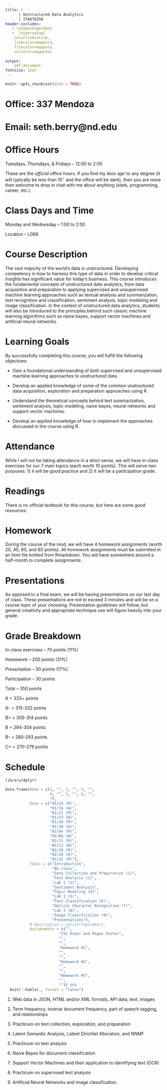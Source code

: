 ```yaml
---
title: |  
      | Unstructured Data Analytics
      | ITAO70250
header-includes:
   - \usepackage{bbm}
   -  \hypersetup{
    colorlinks=true,
    linkcolor=magenta,
    filecolor=magenta,      
    urlcolor=magenta}
  
output:
    pdf_document
fontsize: 12pt
---
```


```r
knitr::opts_chunk$set(echo = TRUE)
```

# Office: 337 Mendoza

# Email: seth.berry@nd.edu

# Office Hours

Tuesdays, Thursdays, & Fridays -- 12:00 to 2:00

These are the *official* office hours. If you find my door ajar to any degree (it will typically be less than 10$^\circ$ and the office will be dark), then you are more than welcome to drop in chat with me about anything (stats, programming, career, etc.).


# Class Days and Time

Monday and Wednesday -- 1:00 to 2:50

Location -- L068

# Course Description

The vast majority of the world’s data is unstructured. Developing competency in how to harness this type of data in order to develop critical insights has significant value for today’s business. This course introduces the fundamental concepts of unstructured data analytics, from data acquisition and preparation to applying supervised and unsupervised machine learning approaches such as textual analysis and summarization, text recognition and classification, sentiment analysis, topic modeling and image classification. In the context of unstructured data analytics, students will also be introduced to the principles behind such classic machine learning algorithms such as naive bayes, support vector machines and artificial neural networks.


# Learning Goals

By successfully completing this course, you will fulfill the following objectives:

- Gain a foundational understanding of both supervised and unsupervised machine learning approaches to unstructured data.

- Develop an applied knowledge of some of the common unstructured data acquisition, exploration and preparation approaches using R.

- Understand the theoretical concepts behind text summarization, sentiment analysis, topic modeling, naive bayes, neural networks and support vector machines.

- Develop an applied knowledge of how to implement the approaches discussed in the course using R.
  

# Attendance

While I will not be taking attendance in a strict sense, we will have in-class exercises for our 7 main topics (each worth 10 points). This will serve two purposes: 1) it will be good practice and 2) it will be a participation grade.

# Readings

There is no official textbook for this course, but here are some good resources:

\href{https://www.tidytextmining.com/}{Text Mining with R}

\href{https://r4ds.had.co.nz/}{R for Data Science}

\href{https://swcarpentry.github.io/r-novice-inflammation/02-func-R/}{Creating Functions}

\href{https://www.datacamp.com/community/tutorials/r-tutorial-apply-family}{The apply Family}

# Homework

During the course of the mod, we will have 4 homework assignments (worth 20, 40, 60, and 80 points). All homework assignments must be submitted in an html file knitted from Rmarkdown. You will have somewhere around a half-month to complete assignments.

# Presentations

As opposed to a final exam, we will be having presentations on our last day of class. These presentations are not to exceed 3 minutes and will be on a course topic of your choosing. Presentation guidelines will follow, but general creativity and appropriate technique use will figure heavily into your grade.

# Grade Breakdown

In-class exercises -- 70 points (11%)

Homework -- 200 points (31%)

Presentation -- 50 points (17%)

Participation -- 30 points

Total -- 350 points

A = 333+ points

A- = 315-332 points

B+ = 305-314 points

B = 294-304 points

B- = 280-293 points

C+ = 270-279 points

# Schedule

```r
library(dplyr)

data.frame(Week = c(1, "", 2, "", 3, "",
                    4, "", 5, "", 6, "", 
                    7),
           Date = c("01/14 (M)", 
                    "01/16 (W)", 
                    "01/21 (M)", 
                    "01/23 (W)", 
                    "01/28 (M)", 
                    "01/30 (W)", 
                    "02/04 (M)", 
                    "02/06 (W)", 
                    "02/11 (M)", 
                    "02/13 (W)", 
                    "02/18 (M)",
                    "02/20 (W)",
                    "02/25 (M)"), 
           Topic = c("Introduction", 
                     "No class", 
                     "Data Collection and Preparation (1)", 
                     "Text Analysis (2)", 
                     "Lab 1 (3)", 
                     "Sentiment Analysis", 
                     "Topic Modeling (4)", 
                     "Lab 2 (5)", 
                     "Text Classification (6)", 
                     "Optical Character Recognition (7)", 
                     "Lab 3 (8)", 
                     "Image Classification (9)", 
                     "Presentations"), 
           # Description = unlist(topicDesc),
           Assignments = c("", 
                        "CSS Diner and Regex Tester", 
                        "", 
                        "",
                        "Homework #1",
                        "",
                        "",
                        "Homework #2",
                        "",
                        "",
                        "Homework #3",
                        "", 
                        "")) %>% 
  knitr::kable(., format = "latex")
```

 
1.  Web data in JSON, HTML and/or XML formats, API data, text, images

2.  Term frequency, inverse document frequency, part of speech tagging, and relationships

3.  Practicum on text collection, exploration, and preparation

4.  Latent Semantic Analysis, Latent Dirichlet Allocation, and NNMF

5.  Practicum on text analysis

6.  Naive Bayes for document classification

7.  Support Vector Machines and their application to identifying text (OCR)

8.  Practicum on supervised text analysis

9.  Artificial Neural Networks and image classification.